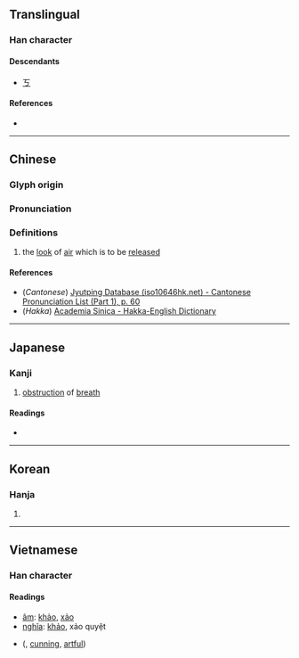 {{character info/new}}
==Translingual==

===Han character===
{{Han char|rn=1|rad=一|as=01|sn=2|four=10207|canj=MVS|ids=⿱[[一]][[㇉]]}}

====Descendants====
* [[ㄎ]]

====References====
* {{Han ref|kx=0075.050|dkj=00003|hdz=10004.010|uh=4E02|ud=19970}}

----

==Chinese==
{{zh-forms}}

===Glyph origin===
{{Han etym}}

===Pronunciation===
{{zh-pron
|m=kǎo,qiǎo,yú
|c=haau2
|h=pfs=kháu
|mn=
|w=
|mc=y
|oc=y
|cat=n
}}

===Definitions===
{{zh-hanzi}}

# the [[look]] of [[air]] which is to be [[release]]d

====References====
* (''Cantonese'') [http://www.iso10646hk.net/jp/document/download.jsp Jyutping Database (iso10646hk.net) - Cantonese Pronunciation List (Part 1), p. 60]
* (''Hakka'') [http://minhakka.ling.sinica.edu.tw/bkg/hakyin/search.php?DETAIL=1&LIMIT=id=11983&dbname=su_tian_1&graph=2 Academia Sinica - Hakka-English Dictionary]

----

==Japanese==

===Kanji===
{{ja-kanji|grade=uc|rs=一01}}

# [[obstruction]] of [[breath]]

====Readings====
* {{ja-readings|on=[[こう]] (kō)|kun=[[さまたげられる]] (samatagerareru)}}

----

==Korean==

===Hanja===
{{ko-hanja|hangeul=교|rv=gyo|mr=kyo|y=kyo|eumhun=공교하다|ehrv=gonggyohada|ehmr=konggyohada|ehy=kongkyohada}}

# {{defn|lang=ko|sort=一01}}

----

==Vietnamese==

===Han character===
{{vi-hantu|rs=一01}}

====Readings====
* [[音読|âm]]: [[khảo]], [[xảo]]
* [[意義|nghĩa]]: [[khảo]], xảo quyệt

* {{l|vi|巧譎}} ({{l|vi|xảo quyệt}}, [[cunning]], [[artful]])

{{cln|vi|adjectives|verbs}}